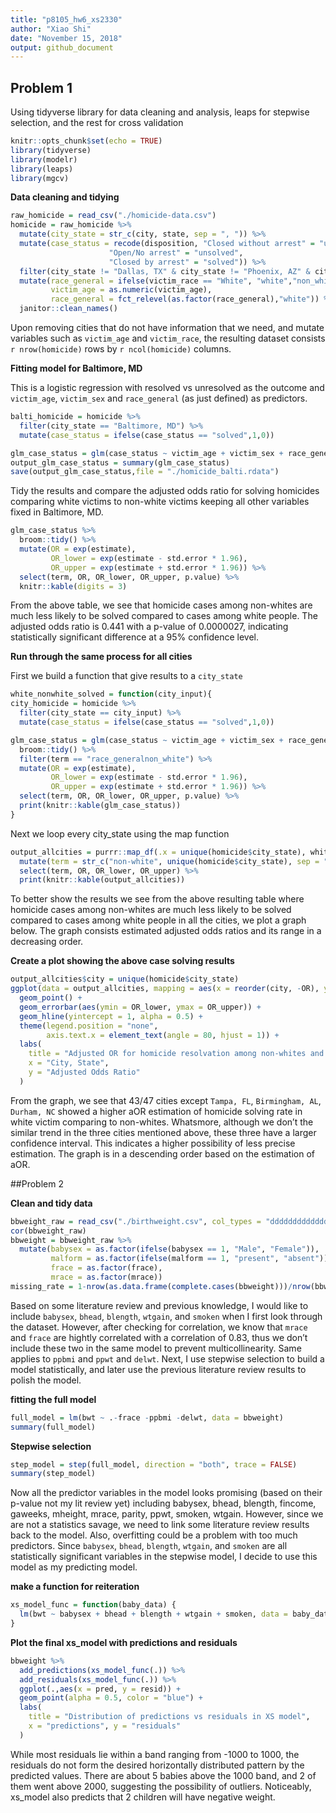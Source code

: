 ```yaml
---
title: "p8105_hw6_xs2330"
author: "Xiao Shi"
date: "November 15, 2018"
output: github_document
---
```

## Problem 1
Using tidyverse library for data cleaning and analysis, leaps for stepwise selection, and the rest for cross validation
```r
knitr::opts_chunk$set(echo = TRUE)
library(tidyverse)
library(modelr)
library(leaps)
library(mgcv)
```

**Data cleaning and tidying**
```r
raw_homicide = read_csv("./homicide-data.csv") 
homicide = raw_homicide %>%
  mutate(city_state = str_c(city, state, sep = ", ")) %>%
  mutate(case_status = recode(disposition, "Closed without arrest" = "unsolved", 
                      "Open/No arrest" = "unsolved",
                      "Closed by arrest" = "solved")) %>%
  filter(city_state != "Dallas, TX" & city_state != "Phoenix, AZ" & city_state != "Kansas City, MO" & city_state != "Tulsa, AL") %>%
  mutate(race_general = ifelse(victim_race == "White", "white","non_white"),
         victim_age = as.numeric(victim_age),
         race_general = fct_relevel(as.factor(race_general),"white")) %>%
  janitor::clean_names()

```
Upon removing cities that do not have information that we need, and mutate variables such as `victim_age` and `victim_race`, the resulting dataset consists `r nrow(homicide)` rows by `r ncol(homicide)` columns.

**Fitting model for Baltimore, MD**

This is a logistic regression with resolved vs unresolved as the outcome and `victim_age`, `victim_sex` and `race_general` (as just defined) as predictors.
```r
balti_homicide = homicide %>%
  filter(city_state == "Baltimore, MD") %>%
  mutate(case_status = ifelse(case_status == "solved",1,0))

glm_case_status = glm(case_status ~ victim_age + victim_sex + race_general, data = balti_homicide, family = binomial())
output_glm_case_status = summary(glm_case_status)
save(output_glm_case_status,file = "./homicide_balti.rdata")
```

Tidy the results and compare the adjusted odds ratio for solving homicides comparing white victims to non-white victims keeping all other variables fixed in Baltimore, MD.
```r
glm_case_status %>% 
  broom::tidy() %>% 
  mutate(OR = exp(estimate),
         OR_lower = exp(estimate - std.error * 1.96),
         OR_upper = exp(estimate + std.error * 1.96)) %>%
  select(term, OR, OR_lower, OR_upper, p.value) %>% 
  knitr::kable(digits = 3)
```

From the above table, we see that homicide cases among non-whites are much less likely to be solved compared to cases among white people. The adjusted odds ratio is 0.441 with a p-value of 0.0000027, indicating statistically significant difference at a 95% confidence level.

**Run through the same process for all cities**

First we build a function that give results to a `city_state`
```r
white_nonwhite_solved = function(city_input){
city_homicide = homicide %>%
  filter(city_state == city_input) %>%
  mutate(case_status = ifelse(case_status == "solved",1,0))

glm_case_status = glm(case_status ~ victim_age + victim_sex + race_general, data = city_homicide, family = binomial()) %>%
  broom::tidy() %>% 
  filter(term == "race_generalnon_white") %>%
  mutate(OR = exp(estimate),
         OR_lower = exp(estimate - std.error * 1.96),
         OR_upper = exp(estimate + std.error * 1.96)) %>%
  select(term, OR, OR_lower, OR_upper, p.value) %>% 
  print(knitr::kable(glm_case_status))
}
```

Next we loop every city_state using the map function
```r
output_allcities = purrr::map_df(.x = unique(homicide$city_state), white_nonwhite_solved) %>%
  mutate(term = str_c("non-white", unique(homicide$city_state), sep = " in ")) %>%
  select(term, OR, OR_lower, OR_upper) %>%
  print(knitr::kable(output_allcities))
```

To better show the results we see from the above resulting table where homicide cases among non-whites are much less likely to be solved compared to cases among white people in all the cities, we plot a graph below. The graph consists estimated adjusted odds ratios and its range in a decreasing order.

**Create a plot showing the above case solving results**
```r
output_allcities$city = unique(homicide$city_state)
ggplot(data = output_allcities, mapping = aes(x = reorder(city, -OR), y = OR, color = reorder(city, -OR))) +
  geom_point() +
  geom_errorbar(aes(ymin = OR_lower, ymax = OR_upper)) +
  geom_hline(yintercept = 1, alpha = 0.5) +
  theme(legend.position = "none", 
        axis.text.x = element_text(angle = 80, hjust = 1)) +
  labs(
    title = "Adjusted OR for homicide resolvation among non-whites and whites by city",
    x = "City, State",
    y = "Adjusted Odds Ratio"
  )
```

From the graph, we see that 43/47 cities except `Tampa, FL`, `Birmingham, AL`, `Durham, NC` showed a higher aOR estimation of homicide solving rate in white victim comparing to non-whites. Whatsmore, although we don't the similar trend in the three cities mentioned above, these three have a larger confidence interval. This indicates a higher possibility of less precise estimation. The graph is in a descending order based on the estimation of aOR.


##Problem 2

**Clean and tidy data**
```r
bbweight_raw = read_csv("./birthweight.csv", col_types = "dddddddddddddddddddd") 
cor(bbweight_raw)
bbweight = bbweight_raw %>%
  mutate(babysex = as.factor(ifelse(babysex == 1, "Male", "Female")),
         malform = as.factor(ifelse(malform == 1, "present", "absent")),
         frace = as.factor(frace),
         mrace = as.factor(mrace))
missing_rate = 1-nrow(as.data.frame(complete.cases(bbweight)))/nrow(bbweight)
```

Based on some literature review and previous knowledge, I would like to include `babysex`, `bhead`, `blength`, `wtgain`, and `smoken` when I first look through the dataset. However, after checking for correlation, we know that `mrace` and `frace` are hightly correlated with a correlation of 0.83, thus we don't include these two in the same model to prevent multicollinearity. Same applies to `ppbmi` and `ppwt` and `delwt`. Next, I use stepwise selection to build a model statistically, and later use the previous literature review results to polish the model.

**fitting the full model**
```r
full_model = lm(bwt ~ .-frace -ppbmi -delwt, data = bbweight)
summary(full_model)
```

**Stepwise selection**
```r
step_model = step(full_model, direction = "both", trace = FALSE)
summary(step_model)
```

Now all the predictor variables in the model looks promising (based on their p-value not my lit review yet) including babysex, bhead, blength, fincome, gaweeks, mheight, mrace, parity, ppwt, smoken, wtgain. However, since we are not a statistics savage, we need to link some literature review results back to the model. Also, overfitting could be a problem with too much predictors. Since `babysex`, `bhead`, `blength`, `wtgain`, and `smoken` are all statistically significant variables in the stepwise model, I decide to use this model as my predicting model.

**make a function for reiteration**
```r
xs_model_func = function(baby_data) {
  lm(bwt ~ babysex + bhead + blength + wtgain + smoken, data = baby_data)
}
```

**Plot the final xs_model with predictions and residuals**
```r
bbweight %>%
  add_predictions(xs_model_func(.)) %>%
  add_residuals(xs_model_func(.)) %>%
  ggplot(.,aes(x = pred, y = resid)) +
  geom_point(alpha = 0.5, color = "blue") +
  labs(
    title = "Distribution of predictions vs residuals in XS model",
    x = "predictions", y = "residuals"
  )
```
While most residuals lie within a band ranging from -1000 to 1000, the residuals do not form the desired horizontally distributed pattern by the predicted values. There are about 5 babies above the 1000 band, and 2 of them went above 2000, suggesting the possibility of outliers. Noticeably, xs_model also predicts that 2 children will have negative weight.

